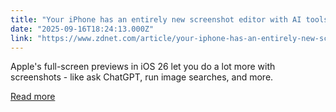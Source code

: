 ```yaml
---
title: "Your iPhone has an entirely new screenshot editor with AI tools - how to get it now (or revert back)"
date: "2025-09-16T18:24:13.000Z"
link: "https://www.zdnet.com/article/your-iphone-has-an-entirely-new-screenshot-editor-with-ai-tools-how-to-get-it-now-or-revert-back/"
---
```


Apple's full-screen previews in iOS 26 let you do a lot more with screenshots - like ask ChatGPT, run image searches, and more.

[Read more](https://www.zdnet.com/article/your-iphone-has-an-entirely-new-screenshot-editor-with-ai-tools-how-to-get-it-now-or-revert-back/)
